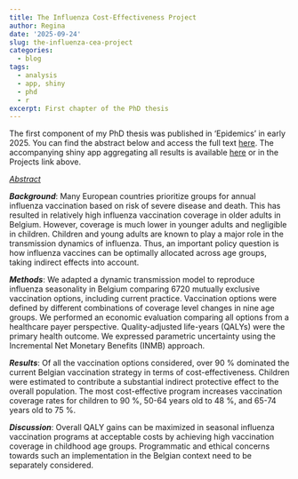 ```yaml
---
title: The Influenza Cost-Effectiveness Project
author: Regina
date: '2025-09-24'
slug: the-influenza-cea-project
categories:
  - blog
tags:
  - analysis
  - app, shiny
  - phd
  - r
excerpt: First chapter of the PhD thesis
---
```


The first component of my PhD thesis was published in 'Epidemics' in early 2025. You can find the abstract below and access the full text <a href = "https://doi.org/10.1016/j.epidem.2025.100826">here</a>. The accompanying shiny app aggregating all results is available <a href = "https://manansa.shinyapps.io/Influenza_App/">here</a> or in the Projects link above.

<u><i>Abstract</i></u>

<i><b>Background</b></i>: Many European countries prioritize groups for annual influenza vaccination based on risk of severe disease and death. This has resulted in relatively high influenza vaccination coverage in older adults in Belgium. However, coverage is much lower in younger adults and negligible in children. Children and young adults are known to play a major role in the transmission dynamics of influenza. Thus, an important policy question is how influenza vaccines can be optimally allocated across age groups, taking indirect effects into account.

<i><b>Methods</i></b>: We adapted a dynamic transmission model to reproduce influenza seasonality in Belgium comparing 6720 mutually exclusive vaccination options, including current practice. Vaccination options were defined by different combinations of coverage level changes in nine age groups. We performed an economic evaluation comparing all options from a healthcare payer perspective. Quality-adjusted life-years (QALYs) were the primary health outcome. We expressed parametric uncertainty using the Incremental Net Monetary Benefits (INMB) approach.

<i><b>Results</i></b>: Of all the vaccination options considered, over 90 % dominated the current Belgian vaccination strategy in terms of cost-effectiveness. Children were estimated to contribute a substantial indirect protective effect to the overall population. The most cost-effective program increases vaccination coverage rates for children to 90 %, 50-64 years old to 48 %, and 65-74 years old to 75 %.

<i><b>Discussion</i></b>: Overall QALY gains can be maximized in seasonal influenza vaccination programs at acceptable costs by achieving high vaccination coverage in childhood age groups. Programmatic and ethical concerns towards such an implementation in the Belgian context need to be separately considered.
